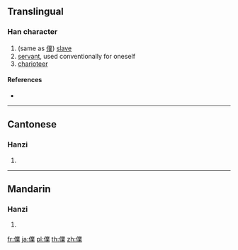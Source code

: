 ==Translingual==

===Han character===
{{Han char|rn=9|rad=人|as=13|sn=15|four=|canj=OTCD|ids=⿰亻業}}

# (same as [[僕]]) [[slave]]
# [[servant]], used conventionally for oneself
# [[charioteer]]

====References====
* {{Han ref|kx=0118.220|hdz=10224.110|uh=3492|ud=13458}}

----

==Cantonese==

===Hanzi===
{{yue-hanzi|jyut=[[buk6]]|y=buk6}}

# {{defn|lang=yue|sort=人13}}

----

==Mandarin==

===Hanzi===
{{cmn-hanzi|pin=[[pú]] ([[pu2]])|wg=p'u<sup>2</sup>}}

# {{defn|lang=cmn|sort=人13}}

[[fr:㒒]]
[[ja:㒒]]
[[pl:㒒]]
[[th:㒒]]
[[zh:㒒]]